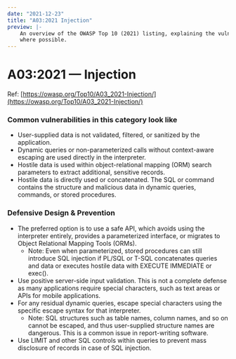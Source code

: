 ```yaml
---
date: "2021-12-23"
title: "A03:2021 Injection"
preview: |-
    An overview of the OWASP Top 10 (2021) listing, explaining the vulnerabilities and throwing in examples 
    where possible.
---
```


# A03:2021 &mdash; Injection

Ref: [https://owasp.org/Top10/A03_2021-Injection/](https://owasp.org/Top10/A03_2021-Injection/)

### Common vulnerabilities in this category look like

- User-supplied data is not validated, filtered, or sanitized by the application.
- Dynamic queries or non-parameterized calls without context-aware escaping are used directly in the interpreter.
- Hostile data is used within object-relational mapping (ORM) search parameters to extract additional, sensitive records.
- Hostile data is directly used or concatenated. The SQL or command contains the structure and malicious data in dynamic queries, commands, or stored procedures.


### Defensive Design & Prevention

- The preferred option is to use a safe API, which avoids using the interpreter entirely, provides a parameterized interface, or migrates to Object Relational Mapping Tools (ORMs).
    - Note: Even when parameterized, stored procedures can still introduce SQL injection if PL/SQL or T-SQL concatenates queries and data or executes hostile data with EXECUTE IMMEDIATE or exec().
- Use positive server-side input validation. This is not a complete defense as many applications require special characters, such as text areas or APIs for mobile applications.
- For any residual dynamic queries, escape special characters using the specific escape syntax for that interpreter.
    - Note: SQL structures such as table names, column names, and so on cannot be escaped, and thus user-supplied structure names are dangerous. This is a common issue in report-writing software.
- Use LIMIT and other SQL controls within queries to prevent mass disclosure of records in case of SQL injection.